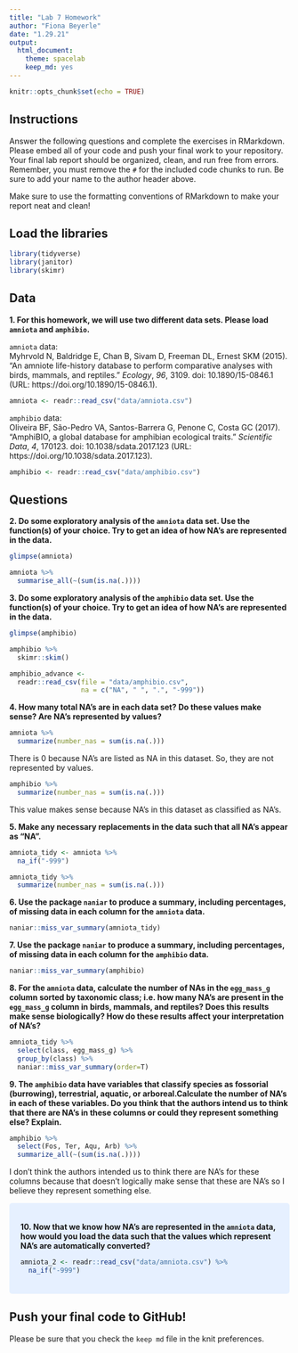 ```yaml
---
title: "Lab 7 Homework"
author: "Fiona Beyerle"
date: "1.29.21"
output:
  html_document: 
    theme: spacelab
    keep_md: yes
---
```


```r
knitr::opts_chunk$set(echo = TRUE)
```

## Instructions
Answer the following questions and complete the exercises in RMarkdown. Please embed all of your code and push your final work to your repository. Your final lab report should be organized, clean, and run free from errors. Remember, you must remove the `#` for the included code chunks to run. Be sure to add your name to the author header above.  

Make sure to use the formatting conventions of RMarkdown to make your report neat and clean!  

## Load the libraries
```r
library(tidyverse)
library(janitor)
library(skimr)
``` 

## Data
**1. For this homework, we will use two different data sets. Please load `amniota` and `amphibio`.**  

`amniota` data:  
Myhrvold N, Baldridge E, Chan B, Sivam D, Freeman DL, Ernest SKM (2015). “An amniote life-history
database to perform comparative analyses with birds, mammals, and reptiles.” _Ecology_, *96*, 3109.
doi: 10.1890/15-0846.1 (URL: https://doi.org/10.1890/15-0846.1).
```r
amniota <- readr::read_csv("data/amniota.csv")
```

`amphibio` data:  
Oliveira BF, São-Pedro VA, Santos-Barrera G, Penone C, Costa GC (2017). “AmphiBIO, a global database
for amphibian ecological traits.” _Scientific Data_, *4*, 170123. doi: 10.1038/sdata.2017.123 (URL:
https://doi.org/10.1038/sdata.2017.123).
```r
amphibio <- readr::read_csv("data/amphibio.csv")
```

## Questions  
**2. Do some exploratory analysis of the `amniota` data set. Use the function(s) of your choice. Try to get an idea of how NA's are represented in the data.**  

```r
glimpse(amniota)
```

```r
amniota %>% 
  summarise_all(~(sum(is.na(.))))
```

**3. Do some exploratory analysis of the `amphibio` data set. Use the function(s) of your choice. Try to get an idea of how NA's are represented in the data.**  

```r
glimpse(amphibio)
```

```r
amphibio %>%
  skimr::skim()
```

```r
amphibio_advance <- 
  readr::read_csv(file = "data/amphibio.csv",
                  na = c("NA", " ", ".", "-999"))
```

**4. How many total NA's are in each data set? Do these values make sense? Are NA's represented by values?**   

```r
amniota %>%
  summarize(number_nas = sum(is.na(.)))
```
 There is 0 because NA's are listed as NA in this dataset. So, they are not represented by values. 
 
```r
amphibio %>%
  summarize(number_nas = sum(is.na(.)))
```
 This value makes sense because NA's in this dataset as classified as NA's. 
 
**5. Make any necessary replacements in the data such that all NA's appear as "NA".**   
```r
amniota_tidy <- amniota %>% 
  na_if("-999")
```

```r
amniota_tidy %>% 
  summarize(number_nas = sum(is.na(.)))
```

**6. Use the package `naniar` to produce a summary, including percentages, of missing data in each column for the `amniota` data.**  
```r
naniar::miss_var_summary(amniota_tidy)
```

**7. Use the package `naniar` to produce a summary, including percentages, of missing data in each column for the `amphibio` data.**
```r
naniar::miss_var_summary(amphibio)
```

**8. For the `amniota` data, calculate the number of NAs in the `egg_mass_g` column sorted by taxonomic class; i.e. how many NA's are present in the `egg_mass_g` column in birds, mammals, and reptiles? Does this results make sense biologically? How do these results affect your interpretation of NA's?**  

```r
amniota_tidy %>%
  select(class, egg_mass_g) %>%
  group_by(class) %>%
  naniar::miss_var_summary(order=T)
```

**9. The `amphibio` data have variables that classify species as fossorial (burrowing), terrestrial, aquatic, or arboreal.Calculate the number of NA's in each of these variables. Do you think that the authors intend us to think that there are NA's in these columns or could they represent something else? Explain.**
```r
amphibio %>%
  select(Fos, Ter, Aqu, Arb) %>%
  summarize_all(~(sum(is.na(.))))
```
I don't think the authors intended us to think there are NA's for these columns because that doesn't logically make sense that these are NA's so I believe they represent something else. 

<style>
div.blue { background-color:#e6f0ff; border-radius: 5px; padding: 20px;}
</style>
<div class = "blue">

**10. Now that we know how NA's are represented in the `amniota` data, how would you load the data such that the values which represent NA's are automatically converted?**
```r
amniota_2 <- readr::read_csv("data/amniota.csv") %>%
  na_if("-999")
```
</div>

## Push your final code to GitHub!
Please be sure that you check the `keep md` file in the knit preferences.  